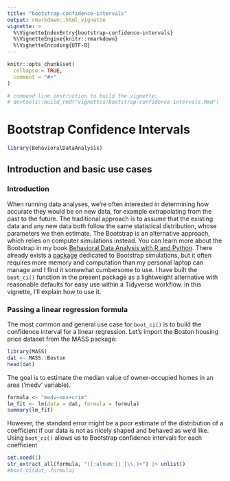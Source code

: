 ```yaml
---
title: "bootstrap-confidence-intervals"
output: rmarkdown::html_vignette
vignette: >
  %\VignetteIndexEntry{bootstrap-confidence-intervals}
  %\VignetteEngine{knitr::rmarkdown}
  %\VignetteEncoding{UTF-8}
---
```


```r
knitr::opts_chunk$set(
  collapse = TRUE,
  comment = "#>"
)

# command line instruction to build the vignette: 
# devtools::build_rmd("vignettes/bootstrap-confidence-intervals.Rmd")

```

# Bootstrap Confidence Intervals

```r
library(BehavioralDataAnalysis)
```

## Introduction and basic use cases

### Introduction

When running data analyses, we're often interested in determining how accurate they would be on new data, for example extrapolating from the past to the future. The traditional approach is to assume that the existing data and any new data both follow the same statistical distribution, whose parameters we then estimate. The Bootstrap is an alternative approach, which relies on computer simulations instead. You can learn more about the Bootstrap in my book [Behavioral Data Analysis with R and Python](https://www.amazon.com/Behavioral-Data-Analysis-Python-Customer-Driven-ebook/dp/B0979QYPWD/). There already exists a [package]('https://cran.r-project.org/web/packages/boot/index.html') dedicated to Bootstrap simulations, but it often requires more memory and computation than my personal laptop can manage and I find it somewhat cumbersome to use. I have built the `boot_ci()` function in the present package as a lightweight alternative with reasonable defaults for easy use within a Tidyverse workflow. In this vignette, I'll explain how to use it.  

### Passing a linear regression formula

The most common and general use case for `boot_ci()` is to build the confidence interval for a linear regression. Let's import the Boston housing price dataset from the MASS package:

```r
library(MASS)
dat <- MASS::Boston
head(dat)

```

The goal is to estimate the median value of owner-occupied homes in an area ('medv' variable).

```r
formula <- "medv~nox+crim"
lm_fit <- lm(data = dat, formula = formula)
summary(lm_fit)

```
However, the standard error might be a poor estimate of the distribution of a coefficient if our data is not as nicely shaped and behaved as we'd like. Using `boot_ci()` allows us to Bootstrap confidence intervals for each coefficient

```r
set.seed(1)
str_extract_all(formula, "([:alnum:]|_|\\.)+") |> unlist()
#boot_ci(dat, formula)
```





